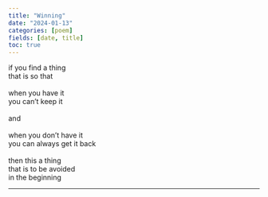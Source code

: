 ```yaml
---
title: "Winning"
date: "2024-01-13"
categories: [poem]
fields: [date, title]
toc: true
---
```



if you find a thing <br>
that is so that <br>
<br>
when you have it<br>
you can't keep it<br>
<br>
and <br>
<br>
when you don't have it<br>
you can always get it back<br>
<br>
then this a thing<br>
that is to be avoided<br>
in the beginning<br>



---
